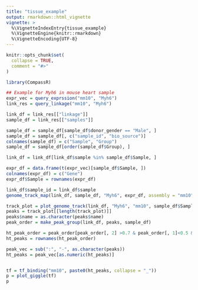 ```yaml
---
title: "tissue_example"
output: rmarkdown::html_vignette
vignette: >
  %\VignetteIndexEntry{tissue_example}
  %\VignetteEngine{knitr::rmarkdown}
  %\VignetteEncoding{UTF-8}
---
```


```r
knitr::opts_chunk$set(
  collapse = TRUE,
  comment = "#>"
)
```

```r
library(CompassR)

## Example for Myh6 in mouse heart sample
expr_vec = query_exprssion("mm10", "Myh6")
link_res = query_linkage("mm10", "Myh6")

link_df = link_res[["linkage"]]
sample_df = link_res[["samples"]]

sample_df = sample_df[sample_df$donor_gender == "Male", ]
sample_df = sample_df[, c("sample_id", "bio_source")]
colnames(sample_df) = c("Sample", "Group")
sample_df = sample_df[order(sample_df$Group), ]

link_df = link_df[link_df$sample %in% sample_df$Sample, ]
```

```r
expr_df = data.frame(t(expr_vec)[sample_df$Sample, ])
colnames(expr_df) = c("Gene")
expr_df$Sample = rownames(expr_df)
```

```r
link_df$sample_id = link_df$sample
genome_track_map(link_df, sample_df, "Myh6", expr_df, assembly = "mm10", legend.position="left", t = -20, b = 20)
```
```r
track_plot = plot_genome_track(link_df, "Myh6", "mm10", sample_df$Sample)
peaks = track_plot[[length(track_plot)]]
peaks$name = as.character(peaks$name)
peak_order = make_peak_group(link_df, peaks, sample_df)

ht_peak_order = peak_order[peak_order[, 2] >0.7 & peak_order[, 1]<0.5 & peak_order[, 3]<0.5 & peak_order[, 4]<0.5, ]
ht_peaks = rownames(ht_peak_order)

peak_vec = sub(":", "-", as.character(peaks))
ht_peaks = peak_vec[as.numeric(ht_peaks)]


tf = tf_binding("mm10", paste0(ht_peaks, collapse = "_"))
p = plot_giggle(tf)
p
```


